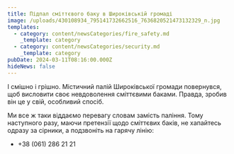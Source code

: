 ```yaml
---
title: Підпал сміттєвого баку в Широківській громаді
image: /uploads/430108934_795141732662516_7636820521473132329_n.jpg
templates:
  - category: content/newsCategories/fire_safety.md
    _template: category
  - category: content/newsCategories/security.md
    _template: category
pubDate: 2024-03-11T08:16:00.000Z
hideNews: false
---
```


І смішно і грішно. Містичний палій Широківської громади повернувся, щоб висловити своє невдоволення сміттєвими баками. Правда, зробив він це у свій, особливий спосіб.

Ми все ж таки віддаємо перевагу словам замість паління. Тому наступного разу, маючи претензії щодо сміттєвих баків, не хапайтесь одразу за сірники, а подзвоніть на гарячу лінію:

* +38 (061) 286 21 21
